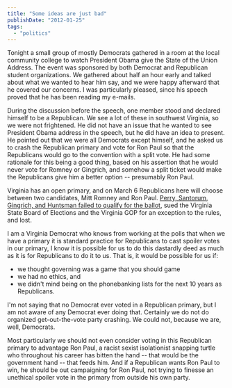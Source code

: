 ```yaml
---
title: "Some ideas are just bad"
publishDate: "2012-01-25"
tags: 
  - "politics"
---
```


Tonight a small group of mostly Democrats gathered in a room at the local community college to watch President Obama give the State of the Union Address. The event was sponsored by both Democrat and Republican student organizations. We gathered about half an hour early and talked about what we wanted to hear him say, and we were happy afterward that he covered our concerns. I was particularly pleased, since his speech proved that he has been reading my e-mails.

During the discussion before the speech, one member stood and declared himself to be a Republican. We see a lot of these in southwest Virginia, so we were not frightened. He did not have an issue that he wanted to see President Obama address in the speech, but he did have an idea to present. He pointed out that we were all Democrats except himself, and he asked us to crash the Republican primary and vote for Ron Paul so that the Republicans would go to the convention with a split vote. He had some rationale for this being a good thing, based on his assertion that he would never vote for Romney or Gingrich, and somehow a split ticket would make the Republicans give him a better option -- presumably Ron Paul.

Virginia has an open primary, and on March 6 Republicans here will choose between two candidates, Mitt Romney and Ron Paul. [Perry, Santorum, Gingrich, and Huntsman failed to qualify for the ballot](http://www.washingtonpost.com/local/dc-politics/perry-gingrich-lose-lawsuit-to-get-on-virginia-primary-ballot/2012/01/13/gIQANoIExP_story.html), sued the Virginia State Board of Elections and the Virginia GOP for an exception to the rules, and lost.

I am a Virginia Democrat who knows from working at the polls that when we have a primary it is standard practice for Republicans to cast spoiler votes in our primary, I know it is possible for us to do this dastardly deed as much as it is for Republicans to do it to us. That is, it would be possible for us if:

- we thought governing was a game that you should game
- we had no ethics, and
- we didn't mind being on the phonebanking lists for the next 10 years as Republicans.

I'm not saying that no Democrat ever voted in a Republican primary, but I am not aware of any Democrat ever doing that. Certainly we do not do organized get-out-the-vote party crashing. We could not, because we are, well, Democrats.

Most particularly we should not even consider voting in this Republican primary to advantage Ron Paul, a racist sexist isolationist snapping turtle who throughout his career has bitten the hand -- that would be the government hand -- that feeds him. And if a Republican wants Ron Paul to win, he should be out campaigning for Ron Paul, not trying to finesse an unethical spoiler vote in the primary from outside his own party.
